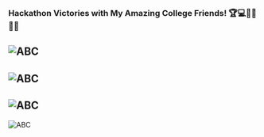 ### Hackathon Victories with My Amazing College Friends!  🏆💻👯‍♀️👯‍♂️



![ABC](https://images2.imgbox.com/91/a2/xEPmOkNh_o.jpeg)
---
![ABC](https://images2.imgbox.com/0c/ae/5GJRFbxJ_o.jpeg)
---
![ABC](https://images2.imgbox.com/a8/9b/g1U1JTlq_o.jpeg)
---
![ABC](https://images2.imgbox.com/44/a6/QH41kfmN_o.jpeg)